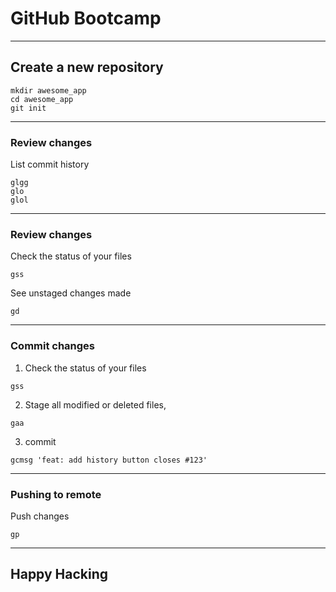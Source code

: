 
# GitHub Bootcamp

---

## Create a new repository

```console
mkdir awesome_app
cd awesome_app
git init
```

---

### Review changes

List commit history

```console
glgg
glo
glol
```

---

### Review changes

Check the status of your files

```console
gss
```

See unstaged changes made

```console
gd
```

---

### Commit changes

1. Check the status of your files

```console
gss
```

2. Stage all modified or deleted files,

```console
gaa
```

3. commit

```console
gcmsg 'feat: add history button closes #123'
```

---

### Pushing to remote

Push changes

```console
gp
```

---

## Happy Hacking
